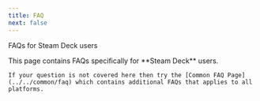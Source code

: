 ```yaml
---
title: FAQ
next: false
---
```



FAQs for Steam Deck users

<Aside>
    This page contains FAQs specifically for **Steam Deck** users.

    If your question is not covered here then try the [Common FAQ Page](../../common/faq) which contains additional FAQs that applies to all platforms.

</Aside>
